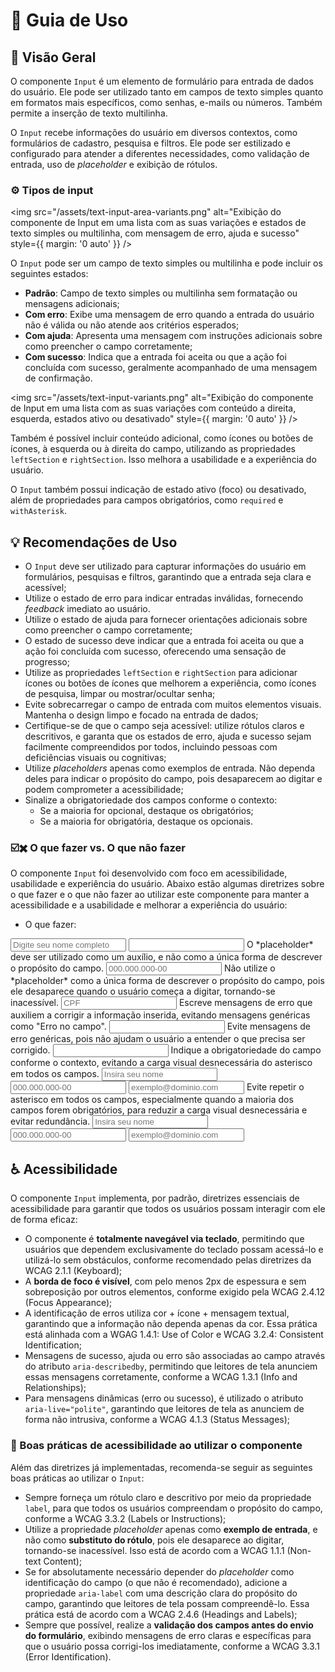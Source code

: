
<Meta title="Componentes/Input/Guia de Uso" />

# 🧭  Guia de Uso

## 📘 Visão Geral

O componente `Input` é um elemento de formulário para entrada de dados do usuário. Ele pode ser utilizado tanto em campos de texto simples quanto em formatos mais específicos, como senhas, e-mails ou números. Também permite a inserção de texto multilinha.

O `Input` recebe informações do usuário em diversos contextos, como formulários de cadastro, pesquisa e filtros. Ele pode ser estilizado e configurado para atender a diferentes necessidades, como validação de entrada, uso de *placeholder* e exibição de rótulos.

### ⚙️ Tipos de input

<img src="/assets/text-input-area-variants.png" alt="Exibição do componente de Input em uma lista com as suas variações e estados de texto simples ou multilinha, com mensagem de erro, ajuda e sucesso" style={{ margin: '0 auto' }} />

O `Input` pode ser um campo de texto simples ou multilinha e pode incluir os seguintes estados:

- **Padrão**: Campo de texto simples ou multilinha sem formatação ou mensagens adicionais;
- **Com erro**: Exibe uma mensagem de erro quando a entrada do usuário não é válida ou não atende aos critérios esperados;
- **Com ajuda**: Apresenta uma mensagem com instruções adicionais sobre como preencher o campo corretamente;
- **Com sucesso**: Indica que a entrada foi aceita ou que a ação foi concluída com sucesso, geralmente acompanhado de uma mensagem de confirmação.

<img src="/assets/text-input-variants.png" alt="Exibição do componente de Input em uma lista com as suas variações com conteúdo a direita, esquerda, estados ativo ou desativado" style={{ margin: '0 auto' }} />

Também é possível incluir conteúdo adicional, como ícones ou botões de ícones, à esquerda ou à direita do campo, utilizando as propriedades `leftSection` e `rightSection`. Isso melhora a usabilidade e a experiência do usuário.

O `Input` também possui indicação de estado ativo (foco) ou desativado, além de propriedades para campos obrigatórios, como `required` e `withAsterisk`.

## 💡 Recomendações de Uso

- O `Input` deve ser utilizado para capturar informações do usuário em formulários, pesquisas e filtros, garantindo que a entrada seja clara e acessível;
- Utilize o estado de erro para indicar entradas inválidas, fornecendo *feedback* imediato ao usuário.
- Utilize o estado de ajuda para fornecer orientações adicionais sobre como preencher o campo corretamente;
- O estado de sucesso deve indicar que a entrada foi aceita ou que a ação foi concluída com sucesso, oferecendo uma sensação de progresso;
- Utilize as propriedades `leftSection` e `rightSection` para adicionar ícones ou botões de ícones que melhorem a experiência, como ícones de pesquisa, limpar ou mostrar/ocultar senha;
- Evite sobrecarregar o campo de entrada com muitos elementos visuais. Mantenha o design limpo e focado na entrada de dados;
- Certifique-se de que o campo seja acessível: utilize rótulos claros e descritivos, e garanta que os estados de erro, ajuda e sucesso sejam facilmente compreendidos por todos, incluindo pessoas com deficiências visuais ou cognitivas;
- Utilize *placeholders* apenas como exemplos de entrada. Não dependa deles para indicar o propósito do campo, pois desaparecem ao digitar e podem comprometer a acessibilidade;
- Sinalize a obrigatoriedade dos campos conforme o contexto:
  - Se a maioria for opcional, destaque os obrigatórios;
  - Se a maioria for obrigatória, destaque os opcionais.


### ☑️✖️ O que fazer vs. O que não fazer

O componente `Input` foi desenvolvido com foco em acessibilidade, usabilidade e experiência do usuário. Abaixo estão algumas diretrizes sobre o que fazer e o que não fazer ao utilizar este componente para manter a acessibilidade e a usabilidade e melhorar a experiência do usuário:

- O que fazer:

<Title component="h1" className="!text-h5">Utilize rótulos claros e descritivos para cada campo de entrada, garantindo que todos os usuários compreendam o propósito do campo.</Title>

<Grid cols="grid-cols-1 md:grid-cols-2" colGap="gap-x-sm" rowGap="gap-y-sm" className="!mb-2xl !mt-lg">
  <Flex direction="flex-col" rowGap="gap-x-sm" colGap="gap-y-sm" radius="rounded-lg" paddingX="px-sm" paddingY="py-sm" className="border border-default-border">
    <Flex radius="rounded-full" paddingX="px-nano" paddingY="py-quark" className="bg-success !mb-sm">
      <Title component="h1" color="!text-typography-inverted" className="!text-h6 !mb-0 !whitespace-nowrap">✔ O que fazer</Title>
    </Flex>
    <Input label="Nome Completo" placeholder="Digite seu nome completo" readOnly full />
  </Flex>
  <Flex direction="flex-col" rowGap="gap-x-sm" colGap="gap-y-sm" radius="rounded-lg" paddingX="px-sm" paddingY="py-sm" className="border border-default-border">
    <Flex radius="rounded-full" paddingX="px-nano" paddingY="py-quark" className="bg-error !mb-sm">
      <Title component="h1" color="!text-typography-inverted" className="!text-h6 !mb-0 !whitespace-nowrap">✘ O que não fazer</Title>
    </Flex>
    <Input label="Insira aqui" readOnly full />
  </Flex>
</Grid>

<Title component="h1" className="!text-h5">Use o *placeholder* para auxiliar o usuário com intruções ou exemplos de entrada, mas não dependa exclusivamente dele para descrever o propósito do campo.</Title>

<Grid cols="grid-cols-1 md:grid-cols-2" colGap="gap-x-sm" rowGap="gap-y-sm" className="!mb-2xl !mt-lg">
  <Flex direction="flex-col" rowGap="gap-x-sm" colGap="gap-y-sm" radius="rounded-lg" paddingX="px-sm" paddingY="py-sm" className="border border-default-border">
    <Flex direction="flex-col" rowGap="gap-x-sm" colGap="gap-y-nano" className="!mb-sm">
      <Flex radius="rounded-full" paddingX="px-nano" paddingY="py-quark" className="bg-success">
        <Title component="h1" color="!text-typography-inverted" className="!text-h6 !mb-0 !whitespace-nowrap">✔ O que fazer</Title>
      </Flex>
      <Text className="!m-0">O *placeholder* deve ser utilizado como um auxílio, e não como a única forma de descrever o propósito do campo.</Text>
    </Flex>
    <Flex rowGap="gap-x-sm" width="w-full">
      <Input label="CPF" placeholder="000.000.000-00" readOnly full />
    </Flex>
  </Flex>
  <Flex direction="flex-col" rowGap="gap-x-sm" colGap="gap-y-sm" radius="rounded-lg" paddingX="px-sm" paddingY="py-sm" className="border border-default-border">
    <Flex direction="flex-col" rowGap="gap-x-sm" colGap="gap-y-nano" className="!mb-sm">
      <Flex radius="rounded-full" paddingX="px-nano" paddingY="py-quark" className="bg-error">
        <Title component="h1" color="!text-typography-inverted" className="!text-h6 !mb-0 !whitespace-nowrap">✘ O que não fazer</Title>
      </Flex>
      <Text className="!m-0">Não utilize o *placeholder* como a única forma de descrever o propósito do campo, pois ele desaparece quando o usuário começa a digitar, tornando-se inacessível.</Text>
    </Flex>
    <Flex rowGap="gap-x-sm" width="w-full">
      <Input placeholder="CPF" readOnly full />
    </Flex>
  </Flex>
</Grid>

<Title component="h1" className="!text-h5">Sempre que possível, realize a validação dos campos antes do envio do formulário, exibindo mensagens de erro claras e específicas para que o usuário possa corrigi-los imediatamente.</Title>

<Grid cols="grid-cols-1 md:grid-cols-2" colGap="gap-x-sm" rowGap="gap-y-sm" className="!mb-2xl !mt-lg">
  <Flex direction="flex-col" rowGap="gap-x-sm" colGap="gap-y-sm" radius="rounded-lg" paddingX="px-sm" paddingY="py-sm" className="border border-default-border">
    <Flex direction="flex-col" rowGap="gap-x-sm" colGap="gap-y-nano" className="!mb-sm">
      <Flex radius="rounded-full" paddingX="px-nano" paddingY="py-quark" className="bg-success">
        <Title component="h1" color="!text-typography-inverted" className="!text-h6 !mb-0 !whitespace-nowrap">✔ O que fazer</Title>
      </Flex>
      <Text className="!m-0">Escreve mensagens de erro que auxiliem a corrigir a informação inserida, evitando mensagens genéricas como "Erro no campo".</Text>
    </Flex>
    <Flex rowGap="gap-x-sm" width="w-full">
      <Input label="Nova senha" readOnly full errorText="A nova senha deve conter pelo menos 5 caracteres" className="sb-unstyled" />
    </Flex>
  </Flex>
  <Flex direction="flex-col" rowGap="gap-x-sm" colGap="gap-y-sm" radius="rounded-lg" paddingX="px-sm" paddingY="py-sm" className="border border-default-border">
    <Flex direction="flex-col" rowGap="gap-x-sm" colGap="gap-y-nano" className="!mb-sm">
      <Flex radius="rounded-full" paddingX="px-nano" paddingY="py-quark" className="bg-error">
        <Title component="h1" color="!text-typography-inverted" className="!text-h6 !mb-0 !whitespace-nowrap">✘ O que não fazer</Title>
      </Flex>
      <Text className="!m-0">Evite mensagens de erro genéricas, pois não ajudam o usuário a entender o que precisa ser corrigido.</Text>
    </Flex>
    <Flex rowGap="gap-x-sm" width="w-full">
      <Input label="Nova senha" readOnly full errorText="Senha inválida" className="sb-unstyled" />
    </Flex>
  </Flex>
</Grid>

<Title component="h1" className="!text-h5">Dê preferência a indicar a obrigatoriedade do campo de acordo com o contexto, utilizando o asterisco (*) para campos obrigatórios apenas quando a maioria dos campos forem opcionais.</Title>

<Grid cols="grid-cols-1 md:grid-cols-2" colGap="gap-x-sm" rowGap="gap-y-sm" className="!mb-2xl !mt-lg">
  <Flex direction="flex-col" rowGap="gap-x-sm" colGap="gap-y-sm" radius="rounded-lg" paddingX="px-sm" paddingY="py-sm" className="border border-default-border">
    <Flex direction="flex-col" rowGap="gap-x-sm" colGap="gap-y-nano" className="!mb-sm">
      <Flex radius="rounded-full" paddingX="px-nano" paddingY="py-quark" className="bg-success">
        <Title component="h1" color="!text-typography-inverted" className="!text-h6 !mb-0 !whitespace-nowrap">✔ O que fazer</Title>
      </Flex>
      <Text className="!m-0">Indique a obrigatoriedade do campo conforme o contexto, evitando a carga visual desnecessária do asterisco em todos os campos.</Text>
    </Flex>
    <Flex colGap="gap-y-sm" direction="flex-col" width="w-full">
      <Input label="Nome" placeholder="Insira seu nome" readOnly full withAsterisk required className="sb-unstyled" />
      <Input label="CPF" placeholder="000.000.000-00" readOnly full />
      <Input label="E-mail" placeholder="exemplo@dominio.com" readOnly full />
    </Flex>
  </Flex>
  <Flex direction="flex-col" rowGap="gap-x-sm" colGap="gap-y-sm" radius="rounded-lg" paddingX="px-sm" paddingY="py-sm" className="border border-default-border">
    <Flex direction="flex-col" rowGap="gap-x-sm" colGap="gap-y-nano" className="!mb-sm">
      <Flex radius="rounded-full" paddingX="px-nano" paddingY="py-quark" className="bg-error">
        <Title component="h1" color="!text-typography-inverted" className="!text-h6 !mb-0 !whitespace-nowrap">✘ O que não fazer</Title>
      </Flex>
      <Text className="!m-0">Evite repetir o asterisco em todos os campos, especialmente quando a maioria dos campos forem obrigatórios, para reduzir a carga visual desnecessária e evitar redundância.</Text>
    </Flex>
    <Flex colGap="gap-y-sm" direction="flex-col" width="w-full">
      <Input label="Nome" placeholder="Insira seu nome" readOnly full withAsterisk required />
      <Input label="CPF" placeholder="000.000.000-00" readOnly full withAsterisk required />
      <Input label="E-mail" placeholder="exemplo@dominio.com" readOnly full withAsterisk required />
    </Flex>
  </Flex>
</Grid>

## ♿ Acessibilidade

O componente `Input` implementa, por padrão, diretrizes essenciais de acessibilidade para garantir que todos os usuários possam interagir com ele de forma eficaz:

- O componente é **totalmente navegável via teclado**, permitindo que usuários que dependem exclusivamente do teclado possam acessá-lo e utilizá-lo sem obstáculos, conforme recomendado pelas diretrizes da <Link className="sb-unstyled text-sm" href="https://www.w3.org/WAI/WCAG21/Understanding/keyboard.html" target="_blank">WCAG 2.1.1 (Keyboard)</Link>;
- A **borda de foco é visível**, com pelo menos 2px de espessura e sem sobreposição por outros elementos, conforme exigido pela <Link className="sb-unstyled text-sm" href="https://www.w3.org/WAI/WCAG22/Understanding/focus-appearance-enhanced" target="_blank">WCAG 2.4.12 (Focus Appearance)</Link>;
- A identificação de erros utiliza cor + ícone + mensagem textual, garantindo que a informação não dependa apenas da cor. Essa prática está alinhada com a <Link className="sb-unstyled text-sm" href="https://www.w3.org/WAI/WCAG21/Understanding/use-of-color" target="_blank">WGAG 1.4.1: Use of Color</Link> e  <Link className="sb-unstyled text-sm" href="https://www.w3.org/WAI/WCAG21/Understanding/consistent-identification.html" target="_blank">WCAG 3.2.4: Consistent Identification</Link>;
- Mensagens de sucesso, ajuda ou erro são associadas ao campo através do atributo `aria-describedby`, permitindo que leitores de tela anunciem essas mensagens corretamente, conforme a <Link className="sb-unstyled text-sm" href="https://www.w3.org/WAI/WCAG21/Understanding/info-and-relationships.html" target="_blank">WCAG 1.3.1 (Info and Relationships)</Link>;
- Para mensagens dinâmicas (erro ou sucesso), é utilizado o atributo `aria-live="polite"`, garantindo que leitores de tela as anunciem de forma não intrusiva, conforme a <Link className="sb-unstyled text-sm" href="https://www.w3.org/WAI/WCAG21/Understanding/status-messages.html" target="_blank">WCAG 4.1.3 (Status Messages)</Link>;

### 📌 Boas práticas de acessibilidade ao utilizar o componente

Além das diretrizes já implementadas, recomenda-se seguir as seguintes boas práticas ao utilizar o `Input`:

- Sempre forneça um rótulo claro e descritivo por meio da propriedade `label`, para que todos os usuários compreendam o propósito do campo, conforme a <Link className="sb-unstyled text-sm" href="https://www.w3.org/WAI/WCAG21/Understanding/labels-or-instructions.html" target="_blank">WCAG 3.3.2 (Labels or Instructions)</Link>;
- Utilize a propriedade *placeholder* apenas como **exemplo de entrada**, e não como **substituto do rótulo**, pois ele desaparece ao digitar, tornando-se inacessível. Isso está de acordo com a <Link className="sb-unstyled text-sm" href="https://www.w3.org/WAI/WCAG21/Understanding/non-text-content.html" target="_blank">WCAG 1.1.1 (Non-text Content)</Link>;
- Se for absolutamente necessário depender do *placeholder* como identificação do campo (o que não é recomendado), adicione a propriedade `aria-label` com uma descrição clara do propósito do campo, garantindo que leitores de tela possam compreendê-lo. Essa prática está de acordo com a <Link className="sb-unstyled text-sm" href="https://www.w3.org/WAI/WCAG22/Understanding/headings-and-labels.html" target="_blank">WCAG 2.4.6 (Headings and Labels)</Link>;
- Sempre que possível, realize a **validação dos campos antes do envio do formulário**, exibindo mensagens de erro claras e específicas para que o usuário possa corrigi-los imediatamente, conforme a <Link className="sb-unstyled text-sm" href="https://www.w3.org/WAI/WCAG21/Understanding/error-identification.html" target="_blank">WCAG 3.3.1 (Error Identification)</Link>.